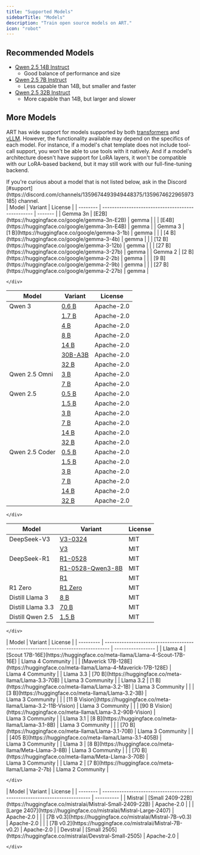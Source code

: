 ```yaml
---
title: "Supported Models"
sidebarTitle: "Models"
description: "Train open source models on ART."
icon: "robot"
---
```


## Recommended Models

- [Qwen 2.5 14B Instruct](https://huggingface.co/Qwen/Qwen2.5-14B-Instruct)
  - Good balance of performance and size
- [Qwen 2.5 7B Instruct](https://huggingface.co/Qwen/Qwen2.5-7B-Instruct)
  - Less capable than 14B, but smaller and faster
- [Qwen 2.5 32B Instruct](https://huggingface.co/Qwen/Qwen2.5-32B-Instruct)
  - More capable than 14B, but larger and slower

## More Models

ART has wide support for models supported by both [transformers](https://huggingface.co/docs/transformers/main/en/model_summary) and [vLLM](https://docs.vllm.ai/en/latest/models/supported_models.html). However, the functionality available may depend on the specifics of each model. For instance, if a model's chat template does not include tool-call support, you won't be able to use tools with it natively. And if a model's architecture doesn't have support for LoRA layers, it won't be compatible with our LoRA-based backend, but it may still work with our full-fine-tuning backend.

<Info>
  If you're curious about a model that is not listed below, ask in the Discord
  [#support](https://discord.com/channels/1359674493949448375/1359674622965973185)
  channel.
</Info>
<Tabs>
  <Tab title="Gemma">
    <div className="full-width">
| Model    | Variant                                           | License |
| -------- | ------------------------------------------------- | ------- |
| Gemma 3n | [E2B](https://huggingface.co/google/gemma-3n-E2B) | gemma   |
|          | [E4B](https://huggingface.co/google/gemma-3n-E4B) | gemma   |
| Gemma 3  | [1 B](https://huggingface.co/google/gemma-3-1b)   | gemma   |
|          | [4 B](https://huggingface.co/google/gemma-3-4b)   | gemma   |
|          | [12 B](https://huggingface.co/google/gemma-3-12b) | gemma   |
|          | [27 B](https://huggingface.co/google/gemma-3-27b) | gemma   |
| Gemma 2  | [2 B](https://huggingface.co/google/gemma-2-2b)   | gemma   |
|          | [9 B](https://huggingface.co/google/gemma-2-9b)   | gemma   |
|          | [27 B](https://huggingface.co/google/gemma-2-27b) | gemma   |

    </div>

  </Tab>
  <Tab title="Qwen">
    <div className="full-width">

| Model          | Variant                                                 | License    |
| -------------- | ------------------------------------------------------- | ---------- |
| Qwen 3         | [0.6 B](https://huggingface.co/Qwen/Qwen3-0.6B)         | Apache-2.0 |
|                | [1.7 B](https://huggingface.co/Qwen/Qwen3-1.7B)         | Apache-2.0 |
|                | [4 B](https://huggingface.co/Qwen/Qwen3-4B)             | Apache-2.0 |
|                | [8 B](https://huggingface.co/Qwen/Qwen3-8B)             | Apache-2.0 |
|                | [14 B](https://huggingface.co/Qwen/Qwen3-14B)           | Apache-2.0 |
|                | [30B-A3B](https://huggingface.co/Qwen/Qwen3-30B-A3B)    | Apache-2.0 |
|                | [32 B](https://huggingface.co/Qwen/Qwen3-32B)           | Apache-2.0 |
| Qwen 2.5 Omni  | [3 B](https://huggingface.co/Qwen/Qwen2.5-Omni-3B)      | Apache-2.0 |
|                | [7 B](https://huggingface.co/Qwen/Qwen2.5-Omni-7B)      | Apache-2.0 |
| Qwen 2.5       | [0.5 B](https://huggingface.co/Qwen/Qwen2.5-0.5B)       | Apache-2.0 |
|                | [1.5 B](https://huggingface.co/Qwen/Qwen2.5-1.5B)       | Apache-2.0 |
|                | [3 B](https://huggingface.co/Qwen/Qwen2.5-3B)           | Apache-2.0 |
|                | [7 B](https://huggingface.co/Qwen/Qwen2.5-7B)           | Apache-2.0 |
|                | [14 B](https://huggingface.co/Qwen/Qwen2.5-14B)         | Apache-2.0 |
|                | [32 B](https://huggingface.co/Qwen/Qwen2.5-32B)         | Apache-2.0 |
| Qwen 2.5 Coder | [0.5 B](https://huggingface.co/Qwen/Qwen2.5-Coder-0.5B) | Apache-2.0 |
|                | [1.5 B](https://huggingface.co/Qwen/Qwen2.5-Coder-1.5B) | Apache-2.0 |
|                | [3 B](https://huggingface.co/Qwen/Qwen2.5-Coder-3B)     | Apache-2.0 |
|                | [7 B](https://huggingface.co/Qwen/Qwen2.5-Coder-7B)     | Apache-2.0 |
|                | [14 B](https://huggingface.co/Qwen/Qwen2.5-Coder-14B)   | Apache-2.0 |
|                | [32 B](https://huggingface.co/Qwen/Qwen2.5-Coder-32B)   | Apache-2.0 |

    </div>

  </Tab>
  <Tab title="DeepSeek">
    <div className="full-width">

| Model             | Variant                                                                          | License |
| ----------------- | -------------------------------------------------------------------------------- | ------- |
| DeepSeek-V3       | [V3-0324](https://huggingface.co/deepseek-ai/DeepSeek-V3-0324)                   | MIT     |
|                   | [V3](https://huggingface.co/deepseek-ai/DeepSeek-V3)                             | MIT     |
| DeepSeek-R1       | [R1-0528](https://huggingface.co/deepseek-ai/DeepSeek-R1-0528)                   | MIT     |
|                   | [R1-0528-Qwen3-8B](https://huggingface.co/deepseek-ai/DeepSeek-R1-0528-Qwen3-8B) | MIT     |
|                   | [R1](https://huggingface.co/deepseek-ai/DeepSeek-R1)                             | MIT     |
| R1 Zero           | [R1 Zero](https://huggingface.co/deepseek-ai/R1-Zero)                            | MIT     |
| Distill Llama 3   | [8 B](https://huggingface.co/deepseek-ai/Distill-Llama3-8B)                      | MIT     |
| Distill Llama 3.3 | [70 B](https://huggingface.co/deepseek-ai/Distill-Llama3.3-70B)                  | MIT     |
| Distill Qwen 2.5  | [1.5 B](https://huggingface.co/deepseek-ai/Distill-Qwen2.5-1.5B)                 | MIT     |

    </div>

  </Tab>
  <Tab title="Llama">
    <div className="full-width">
| Model     | Variant                                                                          | License           |
| --------- | -------------------------------------------------------------------------------- | ----------------- |
| Llama 4   | [Scout 17B-16E](https://huggingface.co/meta-llama/Llama-4-Scout-17B-16E)         | Llama 4 Community |
|           | [Maverick 17B-128E](https://huggingface.co/meta-llama/Llama-4-Maverick-17B-128E) | Llama 4 Community |
| Llama 3.3 | [70 B](https://huggingface.co/meta-llama/Llama-3.3-70B)                          | Llama 3 Community |
| Llama 3.2 | [1 B](https://huggingface.co/meta-llama/Llama-3.2-1B)                            | Llama 3 Community |
|           | [3 B](https://huggingface.co/meta-llama/Llama-3.2-3B)                            | Llama 3 Community |
|           | [11 B Vision](https://huggingface.co/meta-llama/Llama-3.2-11B-Vision)            | Llama 3 Community |
|           | [90 B Vision](https://huggingface.co/meta-llama/Llama-3.2-90B-Vision)            | Llama 3 Community |
| Llama 3.1 | [8 B](https://huggingface.co/meta-llama/Llama-3.1-8B)                            | Llama 3 Community |
|           | [70 B](https://huggingface.co/meta-llama/Llama-3.1-70B)                          | Llama 3 Community |
|           | [405 B](https://huggingface.co/meta-llama/Llama-3.1-405B)                        | Llama 3 Community |
| Llama 3   | [8 B](https://huggingface.co/meta-llama/Meta-Llama-3-8B)                         | Llama 3 Community |
|           | [70 B](https://huggingface.co/meta-llama/Meta-Llama-3-70B)                       | Llama 3 Community |
| Llama 2   | [7 B](https://huggingface.co/meta-llama/Llama-2-7b)                              | Llama 2 Community |

    </div>

  </Tab>

  <Tab title="Mistral">
    <div className="full-width">
| Model    | Variant                                                                   | License    |
| -------- | ------------------------------------------------------------------------- | ---------- |
| Mistral  | [Small 2409-22B](https://huggingface.co/mistralai/Mistral-Small-2409-22B) | Apache-2.0 |
|          | [Large 2407](https://huggingface.co/mistralai/Mistral-Large-2407)         | Apache-2.0 |
|          | [7B v0.3](https://huggingface.co/mistralai/Mistral-7B-v0.3)               | Apache-2.0 |
|          | [7B v0.2](https://huggingface.co/mistralai/Mistral-7B-v0.2)               | Apache-2.0 |
| Devstral | [Small 2505](https://huggingface.co/mistralai/Devstral-Small-2505)        | Apache-2.0 |

    </div>

  </Tab>
</Tabs>
